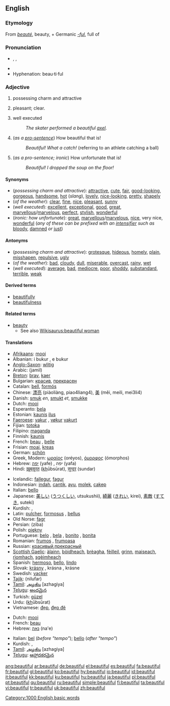==English==

{{rank|England|sense|ten|422|beautiful|possible|mark|followed}}

===Etymology===
From {{F.}} ''[[beauté]]'', beauty, + Germanic ''[[-ful]]'', full of

===Pronunciation===
*{{AHD|byo͞oʹtĭ-fəl}}, {{IPA|/ˈbjuːtɪfəl/}}, {{SAMPA|/"bju:tIf@l/}}
*{{audio|en-us-beautiful.ogg|Audio (US)}}
*Hyphenation: beau&middot;ti&middot;ful

===Adjective===
{{en-adj}}

# possessing charm and attractive
# {{context|of the weather}} pleasant; clear.
# well executed
#:''The skater performed a beautiful [[axel]].''
# <!--not an interjection-->(''as a [[pro-sentence]]'') How beautiful that is!
#:''Beautiful! What a catch!'' (referring to an athlete catching a ball)
# <!--not an interjection-->(''as a pro-sentence; ironic'') How unfortunate that is!
#:''Beautiful! I dropped the soup on the floor!''

====Synonyms====
*(''possessing charm and attractive''): [[attractive]], [[cute]], [[fair]], [[good-looking]], [[gorgeous]], [[handsome]], [[hot]] (''slang''), [[lovely]], [[nice-looking]], [[pretty]], [[shapely]]
*(''of the weather''): [[clear]], [[fine]], [[nice]], [[pleasant]], [[sunny]]
*(''well executed''): [[excellent]], [[exceptional]], [[good]], [[great]], [[marvellous]]/[[marvelous]], [[perfect]], [[stylish]], [[wonderful]]
*(''ironic: how unfortunate''): [[great]], [[marvellous]]/[[marvelous]], [[nice]], very nice, [[wonderful]] (''any of these can be prefixed with an [[intensifier]] such as'' [[bloody]], [[damned]] ''or'' [[just]])

====Antonyms====
*(''possessing charm and attractive''): [[grotesque]], [[hideous]], [[homely]], [[plain]], [[misshapen]], [[repulsive]], [[ugly]]
*(''of the weather''): [[bad]], [[cloudy]], [[dull]], [[miserable]], [[overcast]], [[rainy]], [[wet]]
*(''well executed''): [[average]], [[bad]], [[mediocre]], [[poor]], [[shoddy]], [[substandard]], [[terrible]], [[weak]]

====Derived terms====
*[[beautifully]]
*[[beautifulness]]<!--?-->

====Related terms====
*[[beauty]]
**See also [[Wikisaurus:beautiful woman]]

====Translations====
{{trans-top|possessing charm and attractive}}
*[[Afrikaans]]: [[mooi]]
*Albanian: i bukur {{m}}, e bukur {{f}}
*[[Anglo-Saxon]]: [[wlitig]]
*Arabic: {{ARchar|[[جميل]]}} (jamil)
*[[Breton]]: [[brav]], [[kaer]]
*Bulgarian: [[красив]], [[прекрасен]]
*Catalan: [[bell]], [[formós]]
*Chinese: [[漂亮]] (piàoliàng, piao4liang4), [[美]] (měi, meili, mei3li4)
*Danish: [[smuk]] ''en'', [[smukt]] ''et'', [[smukke]] {{p}}
*Dutch: [[mooi]]
*Esperanto: [[bela]]
*Estonian: [[kaunis]] [[ilus]]
*[[Faeroese]]: [[vakur]] {{m}}, [[vøkur]] {{f}} [[vakurt]] {{n}}
*Fijian: [[totoka]]
*Filipino: [[maganda]]
*Finnish: [[kaunis]]
*French: [[beau]] {{m}}, [[belle]] {{f}}
*Frisian: [[moai]], [[kreas]]
*German: [[schön]]
*Greek, Modern: [[ωραίος]] {{m}} (oréyos), [[όμορφος]] {{m}} (ómorphos)
*Hebrew: [[יפה]] (yafe) {{m}}, יפה (yafa) {{f}}
*Hindi: [[ख़ूबसूरत]] (<u>kh</u>ūbsūrat), [[सुन्दर]] (sundar)
{{trans-mid}}
*Icelandic: [[fallegur]], [[fagur]]
*Indonesian: [[indah]], [[cantik]], [[ayu]], [[molek]], [[cakep]]
*Italian: [[bello]]
*Japanese: [[美しい]] ([[うつくしい]], utsukushii), [[綺麗]] ([[きれい]], kirei), [[素敵]] ([[すてき]], suteki)
*Kurdish: {{KUchar|[[جوان]]}}, {{KUchar|[[ئێسک سووک]]}}
*Latin: [[pulcher]], [[formosus]] {{m}}, [[bellus]] {{m}}
*Old Norse: [[fagr]]
*Persian: {{FAchar|[[زیبا]]}} (ziba)
*Polish: [[piękny]]
*Portuguese: [[belo]] {{m}}, [[bela]] {{f}}, [[bonito]] {{m}}, [[bonita]] {{f}}
*Romanian: [[frumos]] {{m}}, [[frumoasa]] {{f}}
*Russian: [[красивый]],[[прекрасный]]
*[[Scottish Gaelic]]: [[àlainn]], [[bòidheach]], [[brèagha]], [[fèilleil]], [[grinn]], [[maiseach]], [[rìomhach]], [[sgèimheach]]
*Spanish: [[hermoso]], [[bello]], [[lindo]]
*Slovak: [[krásny]] {{m}}, krásna {{f}}, krásne {{n}}
*Swedish: [[vacker]]
*[[Tajik]]: {{FAchar|[[نیلوفار]]}} (nilufar)
*[[Tamil]]: [[அழகிய]] [azhagiya]
*[[Telugu]]: [[అందమైన]]
*Turkish: [[güzel]]
*Urdu: {{URchar|[[خوبصورت]]}} (<u>kh</u>ūbsūrat)
*Vietnamese: [[đẹp]], [[đẹp đẽ]]
{{trans-bottom}}

{{trans-top|of weather: pleasant, clear}}
*Dutch: [[mooi]]
*French: [[beau]] {{m}}
*Hebrew: [[נאה]] (na'e)
{{trans-mid}}
*Italian: [[bel]] (''before "tempo"''); [[bello]] (''after "tempo"'')
*Kurdish: {{KUchar|[[خۆش]]}}, {{KUchar|[[فێنک]]}}
*[[Tamil]]: [[அழகிய]] [azhagiya]
*[[Telugu]]: [[ఆహ్లాదకరమైన]]
{{trans-bottom}}

{{trans-top|well executed}}
{{trans-mid}}
{{trans-bottom}}

{{trans-top|ironic: how unfortunate}}
{{trans-mid}}
{{trans-bottom}}

[[Category:1000 English basic words]]

[[ang:beautiful]]
[[ar:beautiful]]
[[de:beautiful]]
[[el:beautiful]]
[[es:beautiful]]
[[fa:beautiful]]
[[fr:beautiful]]
[[gl:beautiful]]
[[ko:beautiful]]
[[hy:beautiful]]
[[io:beautiful]]
[[id:beautiful]]
[[it:beautiful]]
[[kk:beautiful]]
[[ku:beautiful]]
[[hu:beautiful]]
[[ja:beautiful]]
[[pl:beautiful]]
[[pt:beautiful]]
[[qu:beautiful]]
[[ru:beautiful]]
[[simple:beautiful]]
[[fi:beautiful]]
[[ta:beautiful]]
[[vi:beautiful]]
[[tr:beautiful]]
[[uk:beautiful]]
[[zh:beautiful]]